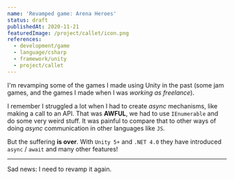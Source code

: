 ```yaml
---
name: 'Revamped game: Arena Heroes'
status: draft
publishedAt: 2020-11-21
featuredImage: /project/callet/icon.png
references:
  - development/game
  - language/csharp
  - framework/unity
  - project/callet
---
```


I'm revamping some of the games I made using Unity in the past (some jam games, and the games I made when I was _working as freelance_).

I remember I struggled a lot when I had to create _async_ mechanisms, like making a call to an API. That was **AWFUL**, we had to use `IEnumerable` and do some very weird stuff. It was painful to compare that to other ways of doing _async_ communication in other languages like `JS`.

But the suffering **is over**. With `Unity 5+` and `.NET 4.0` they have introduced `async` / `await` and many other features!

---

Sad news: I need to revamp it again.
